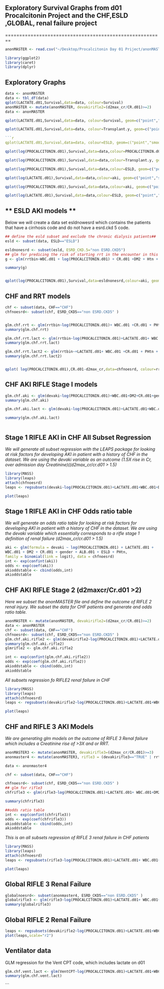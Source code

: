## Exploratory Survival Graphs from d01 Procalcitonin Project and the CHF,ESLD ,GLOBAL, renal failure project

========================================================

```r

anonMASTER <- read.csv("~/Desktop/Procalcitonin Day 01 Priject/anonMASTER.csv")

library(ggplot2)
library(caret)
library(dplyr)

```

## Exploratory Graphs

```r
data <- anonMASTER
data <- tbl_df(data)
qplot(LACTATE.d01,Survival,data=data, colour=Survival)
anonMASTER <- mutate(anonMASTER, devakirifle2=(d2max_cr/CR.d01)>=2)
data <- anonMASTER

```

```r
qplot(LACTATE.d01,Survival,data=data, colour=Survival, geom=c("point","smooth"), method=lm)

```

```r
qplot(LACTATE.d01,Survival,data=data, colour=Transplant.y, geom=c("point","smooth"), method=lm)

```r
qplot(LACTATE.d01,Survival,data=data, colour=ESLD, geom=c("point","smooth"), method=lm)
```

```r
qplot(log(PROCALCITONIN.d01),Survival,data=data,colour=PROCALCITONIN.d01, geom=c("point","smooth"), method=lm)
```

```r
qplot(log(PROCALCITONIN.d01),Survival,data=data,colour=Transplant.y, geom=c("point","smooth"), method=lm)

```

```r
qplot(log(PROCALCITONIN.d01),Survival,data=data,colour=ESLD, geom=c("point","smooth"), method=lm)
```

```r
qplot(log(LACTATE.d01),Survival,data=data,colour=aki, geom=c("point","smooth"), method=lm)

qplot(log(PROCALCITONIN.d01),Survival,data=data,colour=aki, geom=c("point","smooth"), method=lm)


```

```r

qplot(log(LACTATE.d01),Survival,data=data,colour=ESLD, geom=c("point","smooth"), method=lm)

```
## ** ESLD AKI  models **

Below we will create a data set esldnowesrd which contains the patients that have a cirrhosis code and do not have a esrd.ckd 5 code.

```r
## define the esld subset and exclude the chronic dialysis patients##
esld <- subset(data, ESLD=="ESLD")

esldnonesrd <- subset(esld, ESRD_CKD.5="non ESRD.CKD5")
## glm for predicing the risk of starting rrt in the encounter in this subset##
g <- glm(rrtbin~WBC.d01 + log(PROCALCITONIN.d01) + CR.d01 +DM2 + Htn + PLATELETS.d01, data=esldnonesrd, family=binomial(link=logit))

summary(g)


qplot(log(PROCALCITONIN.d01),Survival,data=esldnonesrd,colour=aki, geom=c("point","smooth"), method=lm)
```

## CHF and RRT models


```r

chf <- subset(data, CHF=="CHF")
chfnoesrd<- subset(chf, ESRD_CKD5=="non ESRD.CKD5" )


glm.chf.rrt <- glm(rrtbin~log(PROCALCITONIN.d01)+ WBC.d01 +CR.d01 + PHtn + ALB.d01+DM2 +min_sodium + min_hb+Htn,data=chfnoesrd, family=binomial)
summary(glm.chf.rrt)

glm.chf.rrt.lact <- glm(rrtbin~log(PROCALCITONIN.d01)+LACTATE.d01+ WBC.d01 +CR.d01 + PHtn + ALB.d01+DM2 +min_sodium + min_hb+Htn,data=chfnoesrd, family=binomial)
summary(glm.chf.rrt.lact)

glm.chf.rrt.lact2 <- glm(rrtbin~+LACTATE.d01+ WBC.d01 +CR.d01 + PHtn + ALB.d01+DM2 +min_sodium + min_hb+Htn,data=chfnoesrd, family=binomial)
summary(glm.chf.rrt.lact2)


qplot( log(PROCALCITONIN.d01),CR.d01-d2max_cr,data=chfnoesrd, colour=rrtbin)

```

## CHF AKI RIFLE Stage I models

```r


glm.chf.aki <- glm(devaki~log(PROCALCITONIN.d01)+WBC.d01+DM2+CR.d01+gender+ALB.d01+ESLD+PHtn+Htn,data=chfnoesrd, family=binomial(link=logit))
summary(glm.chf.aki)

glm.chf.aki.lact <- glm(devaki~log(PROCALCITONIN.d01)+LACTATE.d01+WBC.d01+DM2+CR.d01+gender+ALB.d01+ESLD+PHtn,data=chfnoesrd, family=binomial(link=logit))

summary(glm.chf.aki.lact)



```

## Stage 1 RIFLE AKI in CHF All Subset Regression

*We will generate all subset regression with the LEAPS package for looking at risk factors for developing AKI in patient with a history of CHF in the dataset. We are using the devaki variable as an outcome (1.5X rise in Cr, over admission day Creatinine)((d2max_cr/cr.d01 > 1.5)*

```r
library(MASS)
library(leaps)
attach(chfnoesrd)
leaps <- regsubsets(devaki~log(PROCALCITONIN.d01)+LACTATE.d01+WBC.d01+DM2+CR.d01+gender+ALB.d01+ESLD+PHtn+Htn,data=chfnoesrd, nbest=10)

plot(leaps)

```

## Stage 1 RIFLE AKI in CHF Odds ratio table

*We will generate an odds ratio table for looking at risk factors for developing AKI in patient with a history of CHF in the dataset. We are using the devaki variable which essentially corresponds to a rifle stage 1 definition of renal failure (d2max_cr/cr.d01 > 1.5)*

```r
aki <- glm(formula = devaki ~ log(PROCALCITONIN.d01) + LACTATE.d01 +
WBC.d01 + DM2 + CR.d01 + gender + ALB.d01 + ESLD + PHtn,
family = binomial(link = logit), data = chfnoesrd)
int <- exp(confint(aki))
odds <- exp(coef(aki))
akioddstable <- cbind(odds,int)
akioddstable

```


## CHF AKI RIFLE Stage 2 (d2maxcr/Cr.d01 >2)

*Here we subset the anonMASTER file and define the outcome of RIFLE 2 renal injury. We subset the data for CHF patients and generate and odds ratio table.*


```r

anonMASTER <- mutate(anonMASTER, devakirifle2=(d2max_cr/CR.d01)>=2)
data <- anonMASTER
chf <- subset(data, CHF=="CHF")
chfnoesrd<- subset(chf, ESRD_CKD5=="non ESRD.CKD5" )
glm.chf.aki.rifle2 <- glm(devakirifle2~log(PROCALCITONIN.d01)+LACTATE.d01+ WBC.d01+DM2+CR.d01+gender+ALB.d01+ESLD+PHtn+Htn,data=chfnoesrd, family=binomial(link=logit))
summary(glm.chf.aki.rifle2)
glmrifle2 <- glm.chf.aki.rifle2 

int <- exp(confint(glm.chf.aki.rifle2))
odds <- exp(coef(glm.chf.aki.rifle2))
akioddstable <- cbind(odds,int)
akioddstable

```

*All subsets regression fo RIFLE2 renal failure in CHF*


```r

library(MASS)
library(leaps)
attach(chfnoesrd)
leaps <- regsubsets(devakirifle2~log(PROCALCITONIN.d01)+LACTATE.d01+WBC.d01+DM2+CR.d01+gender+ALB.d01+ESLD+PHtn+Htn,data=chfnoesrd, nbest=10)

plot(leaps)

```

## CHF and RIFLE 3 AKI Models

*We are generating glm models on the outcome of RIFLE 3 Renal failure which includes a Creatinine rise of >3X and or RRT.*


```r

anonMASTER3 <- mutate(anonMASTER, devakirifle3=(d2max_cr/CR.d01)>=3)
anonmaster4 <- mutate(anonMASTER3, rifle3 = (devakirifle3=="TRUE" | rrtbin =="TRUE"))

data <- anonmaster4

chf <- subset(data, CHF=="CHF")

chfnoesrd<- subset(chf, ESRD_CKD5=="non ESRD.CKD5" )
## glm for rifle3
chfrifle3 <- glm(rifle3~log(PROCALCITONIN.d01)+LACTATE.d01+ WBC.d01+DM2+CR.d01+gender+ALB.d01+ESLD+PHtn+Htn,data=chfnoesrd, family=binomial(link=logit))

summary(chfrifle3)

##odds ratio table
int <- exp(confint(chfrifle3))
odds <- exp(coef(chfrifle3))
akioddstable <- cbind(odds,int)
akioddstable

```


*This is an all subsets regression of RIFLE 3 renal failure in CHF patients*

```r
library(MASS)
library(leaps)
attach(chfnoesrd)
leaps <- regsubsets(rifle3~log(PROCALCITONIN.d01)+LACTATE.d01+ WBC.d01+DM2+CR.d01+gender+ALB.d01+ESLD+PHtn+Htn,data=chfnoesrd, family=binomial(link=logit), nbest=10)

plot(leaps)


```

## Global RIFLE 3 Renal Failure

```r

globalnoesrd<- subset(anonmaster4, ESRD_CKD5=="non ESRD.CKD5" )
globalrifle3 <- glm(rifle3~log(PROCALCITONIN.d01)+LACTATE.d01+ WBC.d01+DM2+CR.d01+gender+ALB.d01+ESLD+PHtn+Htn,data=globalnoesrd, family=binomial(link=logit))
summary(globalrifle3)

```

## Global RIFLE 2 Renal Failure

```r
leaps <- regsubsets(devakirifle2~log(PROCALCITONIN.d01)+LACTATE.d01+WBC.d01+DM2+CR.d01+gender+ALB.d01+ESLD+PHtn+Htn,data=anonmaster4, nbest=10)
plot(leaps,scale="r2")

```

## Ventilator data 
GLM regression for the Vent CPT code, which includes lactate on d01

```r


glm.chf.vent.lact <- glm(VentCPT~log(PROCALCITONIN.d01)+LACTATE.d01+WBC.d01+DM2+CR.d01+gender+ALB.d01+ESLD+PHtn,data=chfnoesrd, family=binomial(link=logit))
summary(glm.chf.vent.lact)

```


```

